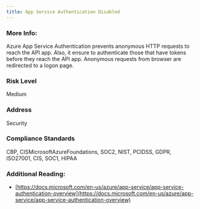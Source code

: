 ```yaml
---
title: App Service Authentication Disabled
---
```


### More Info:

Azure App Service Authentication prevents anonymous HTTP requests to reach the API app. Also, it ensure to authenticate those that have tokens before they reach the API app. Anonymous requests from browser are redirected to a logon page.

### Risk Level

Medium

### Address

Security

### Compliance Standards

CBP, CISMicrosoftAzureFoundations, SOC2, NIST, PCIDSS, GDPR, ISO27001, CIS, SOC1, HIPAA

### Additional Reading:

- [https://docs.microsoft.com/en-us/azure/app-service/app-service-authentication-overview](https://docs.microsoft.com/en-us/azure/app-service/app-service-authentication-overview)
